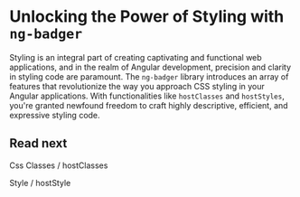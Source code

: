 
<Meta title="Styles / Getting Started" />

# Unlocking the Power of Styling with `ng-badger`

Styling is an integral part of creating captivating and functional web applications, and in the realm of Angular development, precision and clarity in styling code are paramount. The `ng-badger` library introduces an array of features that revolutionize the way you approach CSS styling in your Angular applications. With functionalities like `hostClasses` and `hostStyles`, you're granted newfound freedom to craft highly descriptive, efficient, and expressive styling code.

## Read next

Css Classes / hostClasses

Style / hostStyle
